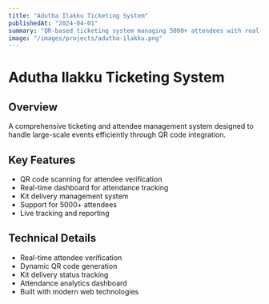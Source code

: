 ```yaml
---
title: "Adutha Ilakku Ticketing System"
publishedAt: "2024-04-01"
summary: "QR-based ticketing system managing 5000+ attendees with real-time tracking"
image: "/images/projects/adutha-ilakku.png"
---
```


# Adutha Ilakku Ticketing System

## Overview
A comprehensive ticketing and attendee management system designed to handle large-scale events efficiently through QR code integration.

## Key Features
- QR code scanning for attendee verification
- Real-time dashboard for attendance tracking
- Kit delivery management system
- Support for 5000+ attendees
- Live tracking and reporting

## Technical Details
- Real-time attendee verification
- Dynamic QR code generation
- Kit delivery status tracking
- Attendance analytics dashboard
- Built with modern web technologies